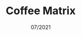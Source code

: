 ---
title: "Coffee Matrix"
date: "07/2021"
order: 5
summary: "A progressive single page web application that journals coffee information with an
interactive flavor matrix."
image: "../src/images/project-icons/icons8-heat-map-64.png"
image_alt: "Heat map graph icon"
github: ""
external: ""
stack:
  - Node.js
  - TypeScript
---